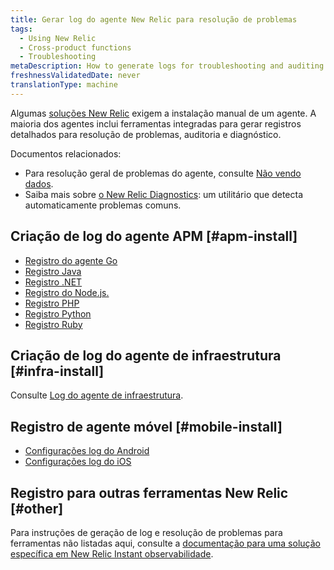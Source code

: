 ```yaml
---
title: Gerar log do agente New Relic para resolução de problemas
tags:
  - Using New Relic
  - Cross-product functions
  - Troubleshooting
metaDescription: How to generate logs for troubleshooting and auditing for New Relic agents.
freshnessValidatedDate: never
translationType: machine
---
```


Algumas [soluções New Relic](https://newrelic.com/instant-observability/) exigem a instalação manual de um agente. A maioria dos agentes inclui ferramentas integradas para gerar registros detalhados para resolução de problemas, auditoria e diagnóstico.

Documentos relacionados:

* Para resolução geral de problemas do agente, consulte [Não vendo dados](/docs/agents/manage-apm-agents/troubleshooting/not-seeing-data).
* Saiba mais sobre [o New Relic Diagnostics](/docs/using-new-relic/cross-product-functions/troubleshooting/new-relic-diagnostics): um utilitário que detecta automaticamente problemas comuns.

## Criação de log do agente APM [#apm-install]

* [Registro do agente Go](/docs/agents/go-agent/configuration/go-agent-logging)
* [Registro Java](/docs/agents/java-agent/troubleshooting/generate-debug-logs-troubleshooting-java)
* [Registro .NET](/docs/agents/net-agent/troubleshooting/generate-logs-troubleshooting-net)
* [Registro do Node.js.](/docs/agents/nodejs-agent/troubleshooting/generate-trace-log-troubleshooting-nodejs)
* [Registro PHP](/docs/agents/php-agent/troubleshooting/generating-logs-troubleshooting-php)
* [Registro Python](/docs/agents/python-agent/troubleshooting/python-agent-logging)
* [Registro Ruby](/docs/agents/ruby-agent/troubleshooting/generating-logs-troubleshooting-ruby)

## Criação de log do agente de infraestrutura [#infra-install]

Consulte [Log do agente de infraestrutura](/docs/infrastructure/new-relic-infrastructure/troubleshooting/generate-logs-troubleshooting-infrastructure).

## Registro de agente móvel [#mobile-install]

* [Configurações log do Android](/docs/mobile-monitoring/new-relic-mobile-android/api-guides/android-agent-configuration-feature-flags#logging)
* [Configurações log do iOS](/docs/mobile-monitoring/new-relic-mobile-ios/installation/ios-manual-installation#logging)

## Registro para outras ferramentas New Relic [#other]

Para instruções de geração de log e resolução de problemas para ferramentas não listadas aqui, consulte a [documentação para uma solução específica em New Relic Instant observabilidade](https://newrelic.com/instant-observability/).
